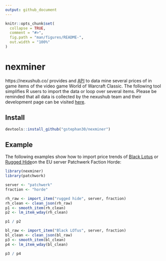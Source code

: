 ```yaml
---
output: github_document
---
```


<!-- README.md is generated from README.Rmd. Please edit that file -->

```r
knitr::opts_chunk$set(
  collapse = TRUE,
  comment = "#>",
  fig.path = "man/figures/README-",
  out.width = "100%"
)
```

# nexminer

<!-- badges: start -->
<!-- badges: end -->

https://nexushub.co/ provides and [API](https://nexushub.co/developers/api/General/foo) to data mine several prices of in game items of the video game World of Warcraft Classic. The following tool simplifies R users to import the data or loop over several items. Please be reminded that all data is collected by the nexushub team and their development page can be visited [here](https://github.com/nexus-devs/wow-classic-items).

## Install

```r
devtools::install_github("gstephan30/nexminer")
```


## Example


The following examples show how to import price trends of [Black Lotus](https://classic.wowhead.com/item=13468) or [Rugged Hide](https://classic.wowhead.com/item=8171)on the EU server Patchwerk Faction Horde:

```r
library(nexminer)
library(patchwork)

server <- "patchwerk"
fraction <- "horde"

rh_raw <- import_item("rugged hide", server, fraction)
rh_clean <- clean_json(rh_raw)
p1 <- smooth_item(rh_clean)
p2 <- lm_item_wday(rh_clean)

p1 / p2
```


```r
bl_raw <- import_item("Black LOTus", server, fraction)
bl_clean <- clean_json(bl_raw)
p3 <- smooth_item(bl_clean)
p4 <- lm_item_wday(bl_clean)

p3 / p4
```

